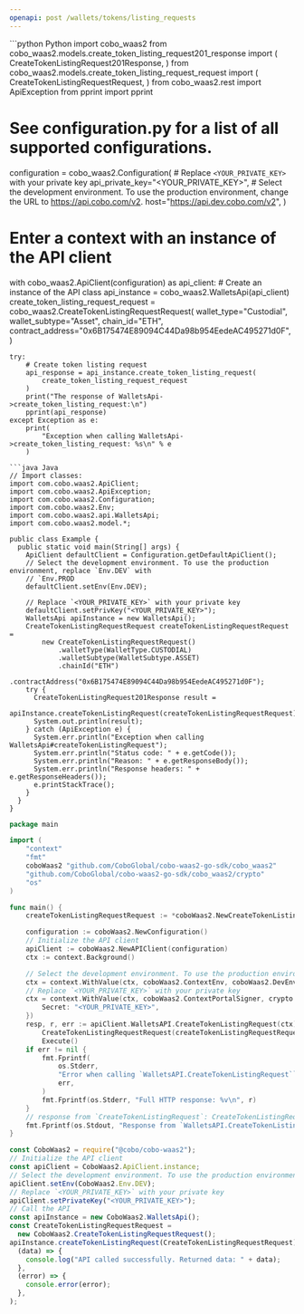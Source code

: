 ```yaml
---
openapi: post /wallets/tokens/listing_requests
---
```


<RequestExample>
```python Python
import cobo_waas2
from cobo_waas2.models.create_token_listing_request201_response import (
    CreateTokenListingRequest201Response,
)
from cobo_waas2.models.create_token_listing_request_request import (
    CreateTokenListingRequestRequest,
)
from cobo_waas2.rest import ApiException
from pprint import pprint

# See configuration.py for a list of all supported configurations.
configuration = cobo_waas2.Configuration(
    # Replace `<YOUR_PRIVATE_KEY>` with your private key
    api_private_key="<YOUR_PRIVATE_KEY>",
    # Select the development environment. To use the production environment, change the URL to https://api.cobo.com/v2.
    host="https://api.dev.cobo.com/v2",
)
# Enter a context with an instance of the API client
with cobo_waas2.ApiClient(configuration) as api_client:
    # Create an instance of the API class
    api_instance = cobo_waas2.WalletsApi(api_client)
    create_token_listing_request_request = cobo_waas2.CreateTokenListingRequestRequest(
        wallet_type="Custodial",
        wallet_subtype="Asset",
        chain_id="ETH",
        contract_address="0x6B175474E89094C44Da98b954EedeAC495271d0F",
    )

    try:
        # Create token listing request
        api_response = api_instance.create_token_listing_request(
            create_token_listing_request_request
        )
        print("The response of WalletsApi->create_token_listing_request:\n")
        pprint(api_response)
    except Exception as e:
        print(
            "Exception when calling WalletsApi->create_token_listing_request: %s\n" % e
        )

```
```java Java
// Import classes:
import com.cobo.waas2.ApiClient;
import com.cobo.waas2.ApiException;
import com.cobo.waas2.Configuration;
import com.cobo.waas2.Env;
import com.cobo.waas2.api.WalletsApi;
import com.cobo.waas2.model.*;

public class Example {
  public static void main(String[] args) {
    ApiClient defaultClient = Configuration.getDefaultApiClient();
    // Select the development environment. To use the production environment, replace `Env.DEV` with
    // `Env.PROD
    defaultClient.setEnv(Env.DEV);

    // Replace `<YOUR_PRIVATE_KEY>` with your private key
    defaultClient.setPrivKey("<YOUR_PRIVATE_KEY>");
    WalletsApi apiInstance = new WalletsApi();
    CreateTokenListingRequestRequest createTokenListingRequestRequest =
        new CreateTokenListingRequestRequest()
            .walletType(WalletType.CUSTODIAL)
            .walletSubtype(WalletSubtype.ASSET)
            .chainId("ETH")
            .contractAddress("0x6B175474E89094C44Da98b954EedeAC495271d0F");
    try {
      CreateTokenListingRequest201Response result =
          apiInstance.createTokenListingRequest(createTokenListingRequestRequest);
      System.out.println(result);
    } catch (ApiException e) {
      System.err.println("Exception when calling WalletsApi#createTokenListingRequest");
      System.err.println("Status code: " + e.getCode());
      System.err.println("Reason: " + e.getResponseBody());
      System.err.println("Response headers: " + e.getResponseHeaders());
      e.printStackTrace();
    }
  }
}

```
```go Go
package main

import (
	"context"
	"fmt"
	coboWaas2 "github.com/CoboGlobal/cobo-waas2-go-sdk/cobo_waas2"
	"github.com/CoboGlobal/cobo-waas2-go-sdk/cobo_waas2/crypto"
	"os"
)

func main() {
	createTokenListingRequestRequest := *coboWaas2.NewCreateTokenListingRequestRequest(coboWaas2.WalletType("Custodial"), coboWaas2.WalletSubtype("Asset"), "ETH", "0x6B175474E89094C44Da98b954EedeAC495271d0F")

	configuration := coboWaas2.NewConfiguration()
	// Initialize the API client
	apiClient := coboWaas2.NewAPIClient(configuration)
	ctx := context.Background()

	// Select the development environment. To use the production environment, replace coboWaas2.DevEnv with coboWaas2.ProdEnv
	ctx = context.WithValue(ctx, coboWaas2.ContextEnv, coboWaas2.DevEnv)
	// Replace `<YOUR_PRIVATE_KEY>` with your private key
	ctx = context.WithValue(ctx, coboWaas2.ContextPortalSigner, crypto.Ed25519Signer{
		Secret: "<YOUR_PRIVATE_KEY>",
	})
	resp, r, err := apiClient.WalletsAPI.CreateTokenListingRequest(ctx).
		CreateTokenListingRequestRequest(createTokenListingRequestRequest).
		Execute()
	if err != nil {
		fmt.Fprintf(
			os.Stderr,
			"Error when calling `WalletsAPI.CreateTokenListingRequest``: %v\n",
			err,
		)
		fmt.Fprintf(os.Stderr, "Full HTTP response: %v\n", r)
	}
	// response from `CreateTokenListingRequest`: CreateTokenListingRequest201Response
	fmt.Fprintf(os.Stdout, "Response from `WalletsAPI.CreateTokenListingRequest`: %v\n", resp)
}

```
```javascript JavaScript
const CoboWaas2 = require("@cobo/cobo-waas2");
// Initialize the API client
const apiClient = CoboWaas2.ApiClient.instance;
// Select the development environment. To use the production environment, replace `Env.DEV` with `Env.PROD`
apiClient.setEnv(CoboWaas2.Env.DEV);
// Replace `<YOUR_PRIVATE_KEY>` with your private key
apiClient.setPrivateKey("<YOUR_PRIVATE_KEY>");
// Call the API
const apiInstance = new CoboWaas2.WalletsApi();
const CreateTokenListingRequestRequest =
  new CoboWaas2.CreateTokenListingRequestRequest();
apiInstance.createTokenListingRequest(CreateTokenListingRequestRequest).then(
  (data) => {
    console.log("API called successfully. Returned data: " + data);
  },
  (error) => {
    console.error(error);
  },
);

```
</RequestExample>